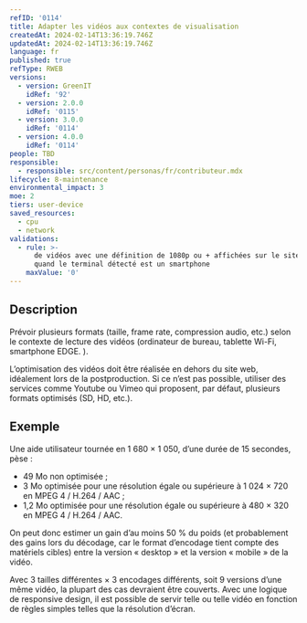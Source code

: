 ```yaml
---
refID: '0114'
title: Adapter les vidéos aux contextes de visualisation
createdAt: 2024-02-14T13:36:19.746Z
updatedAt: 2024-02-14T13:36:19.746Z
language: fr
published: true
refType: RWEB
versions:
  - version: GreenIT
    idRef: '92'
  - version: 2.0.0
    idRef: '0115'
  - version: 3.0.0
    idRef: '0114'
  - version: 4.0.0
    idRef: '0114'
people: TBD
responsible:
  - responsible: src/content/personas/fr/contributeur.mdx
lifecycle: 8-maintenance
environmental_impact: 3
moe: 2
tiers: user-device
saved_resources:
  - cpu
  - network
validations:
  - rule: >-
      de vidéos avec une définition de 1080p ou + affichées sur le site web
      quand le terminal détecté est un smartphone
    maxValue: '0'
---
```


## Description

Prévoir plusieurs formats (taille, frame rate, compression audio, etc.) selon le contexte de lecture des vidéos (ordinateur de bureau, tablette Wi-Fi, smartphone EDGE. ).

L’optimisation des vidéos doit être réalisée en dehors du site web, idéalement lors de la postproduction. Si ce n’est pas possible, utiliser des services comme Youtube ou Vimeo qui proposent, par défaut, plusieurs formats optimisés (SD, HD, etc.).

## Exemple

Une aide utilisateur tournée en 1 680 × 1 050, d’une durée de 15 secondes, pèse :

* 49 Mo non optimisée ;
* 3 Mo optimisée pour une résolution égale ou supérieure à 1 024 × 720 en MPEG 4 / H.264 / AAC ;
* 1,2 Mo optimisée pour une résolution  égale  ou  supérieure  à 480 × 320 en MPEG 4 / H.264 / AAC.

On peut donc estimer un gain d’au moins 50 % du poids (et probablement des gains lors du décodage, car le format d’encodage tient compte des matériels cibles) entre la version « desktop » et la version
« mobile » de la vidéo.

Avec 3 tailles différentes × 3 encodages différents, soit 9 versions d’une même vidéo, la plupart des cas devraient être couverts. Avec une logique de responsive design, il est possible de servir telle ou telle vidéo en fonction de règles simples telles que la résolution d’écran.
